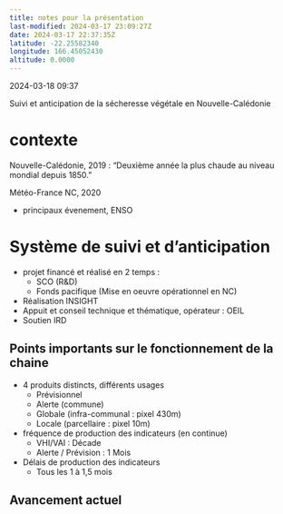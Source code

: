 ```yaml
---
title: notes pour la présentation
last-modified: 2024-03-17 23:09:27Z
date: 2024-03-17 22:37:35Z
latitude: -22.25582340
longitude: 166.45052430
altitude: 0.0000
---
```


2024-03-18 09:37

Suivi et anticipation de la sécheresse végétale
 en Nouvelle-Calédonie


# contexte
Nouvelle-Calédonie, 2019 : “Deuxième année la plus chaude au niveau mondial depuis 1850.”

Météo-France NC, 2020

- principaux évenement, ENSO


# Système de suivi et d'anticipation

- projet financé et réalisé en 2 temps :
	- SCO (R&D)
	- Fonds pacifique (Mise en oeuvre opérationnel en NC)

- Réalisation INSIGHT
- Appuit et conseil technique et thématique, opérateur :  OEIL
- Soutien IRD

## Points importants sur le fonctionnement de la chaine
- 4 produits distincts, différents usages
	- Prévisionnel
	- Alerte (commune)
	- Globale (infra-communal : pixel 430m) 
	- Locale (parcellaire : pixel 10m)
-  fréquence de production des indicateurs (en continue)  
	- VHI/VAI : Décade 
	- Alerte / Prévision : 1 Mois
- Délais de production des indicateurs  
	-  Tous les 1 à 1,5 mois

## Avancement actuel



